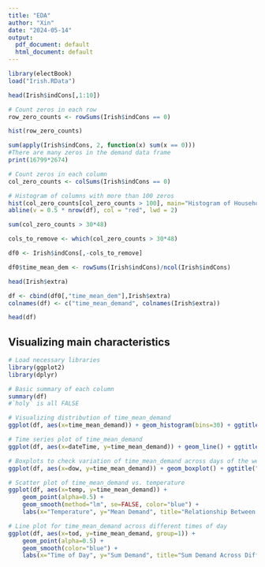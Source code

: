 ```yaml
---
title: "EDA"
author: "Xin"
date: "2024-05-14"
output:
  pdf_document: default
  html_document: default
---
```

```r
library(electBook)
load("Irish.RData")
```

```r
head(Irish$indCons[,1:10])
```

```r
# Count zeros in each row
row_zero_counts <- rowSums(Irish$indCons == 0)

hist(row_zero_counts)
```

```r
sum(apply(Irish$indCons, 2, function(x) sum(x == 0)))
#There are many zeros in the demand data frame
print(16799*2674)
```

```r
# Count zeros in each column
col_zero_counts <- colSums(Irish$indCons == 0)

# Histogram of columns with more than 100 zeros
hist(col_zero_counts[col_zero_counts > 100], main="Histogram of Households with More Than 100 Zeros in Record")
abline(v = 0.5 * nrow(df), col = "red", lwd = 2)
```

```r
sum(col_zero_counts > 30*48)
```

```r
cols_to_remove <- which(col_zero_counts > 30*48)
```

```r
df0 <- Irish$indCons[,-cols_to_remove]

df0$time_mean_dem <- rowSums(Irish$indCons)/ncol(Irish$indCons)
```


```r
head(Irish$extra)
```

```r
df <- cbind(df0[,"time_mean_dem"],Irish$extra)
colnames(df) <- c("time_mean_demand", colnames(Irish$extra))
```







```r
head(df)
```

## Visualizing main characteristics

```r
# Load necessary libraries
library(ggplot2)
library(dplyr)

# Basic summary of each column
summary(df)
#`holy` is all FALSE

# Visualizing distribution of time_mean_demand
ggplot(df, aes(x=time_mean_demand)) + geom_histogram(bins=30) + ggtitle("Distribution of Sum Demand")

# Time series plot of time_mean_demand
ggplot(df, aes(x=dateTime, y=time_mean_demand)) + geom_line() + ggtitle("Time Series of Sum Demand")

# Boxplots to check variation of time_mean_demand across days of the week
ggplot(df, aes(x=dow, y=time_mean_demand)) + geom_boxplot() + ggtitle("Demand Variation by Day of Week")

```

```r
# Scatter plot of time_mean_demand vs. temperature
ggplot(df, aes(x=temp, y=time_mean_demand)) +
    geom_point(alpha=0.5) +
    geom_smooth(method="lm", se=FALSE, color="blue") +
    labs(x="Temperature", y="Mean Demand", title="Relationship Between Temperature and Sum Demand")
```
```r
# Line plot for time_mean_demand across different times of day
ggplot(df, aes(x=tod, y=time_mean_demand, group=1)) +
    geom_point(alpha=0.5) +
    geom_smooth(color="blue") +
    labs(x="Time of Day", y="Sum Demand", title="Sum Demand Across Different Times of Day")

```



